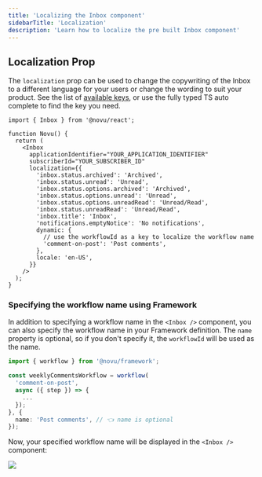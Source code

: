 ```yaml
---
title: 'Localizing the Inbox component'
sidebarTitle: 'Localization'
description: 'Learn how to localize the pre built Inbox component'
---
```


## Localization Prop

The `localization` prop can be used to change the copywriting of the Inbox to a different language for your users or change the wording to suit your product. See the list of [available keys](https://github.com/novuhq/novu/blob/next/packages/js/src/ui/config/defaultLocalization.ts#L1), or use the fully typed TS auto complete to find the key you need.

```tsx
import { Inbox } from '@novu/react';

function Novu() {
  return (
    <Inbox
      applicationIdentifier="YOUR_APPLICATION_IDENTIFIER"
      subscriberId="YOUR_SUBSCRIBER_ID"
      localization={{
        'inbox.status.archived': 'Archived',
        'inbox.status.unread': 'Unread',
        'inbox.status.options.archived': 'Archived',
        'inbox.status.options.unread': 'Unread',
        'inbox.status.options.unreadRead': 'Unread/Read',
        'inbox.status.unreadRead': 'Unread/Read',
        'inbox.title': 'Inbox',
        'notifications.emptyNotice': 'No notifications',
        dynamic: {
          // use the workflowId as a key to localize the workflow name
          'comment-on-post': 'Post comments',
        },
        locale: 'en-US',
      }}
    />
  );
}
```

### Specifying the workflow name using Framework

In addition to specifying a workflow name in the `<Inbox />` component, you can also specify the workflow name in your Framework definition. The `name` property is optional, so if you don't specify it, the `workflowId` will be used as the name.

```typescript
import { workflow } from '@novu/framework';

const weeklyCommentsWorkflow = workflow(
  'comment-on-post',
  async ({ step }) => {
    ...
  });
}, {
  name: 'Post comments', // 👈 name is optional
});
```

Now, your specified workflow name will be displayed in the `<Inbox />` component:

<Frame caption="Localized workflow name">
  <img src="/images/inbox/framework-preferences-name.png" />
</Frame>

